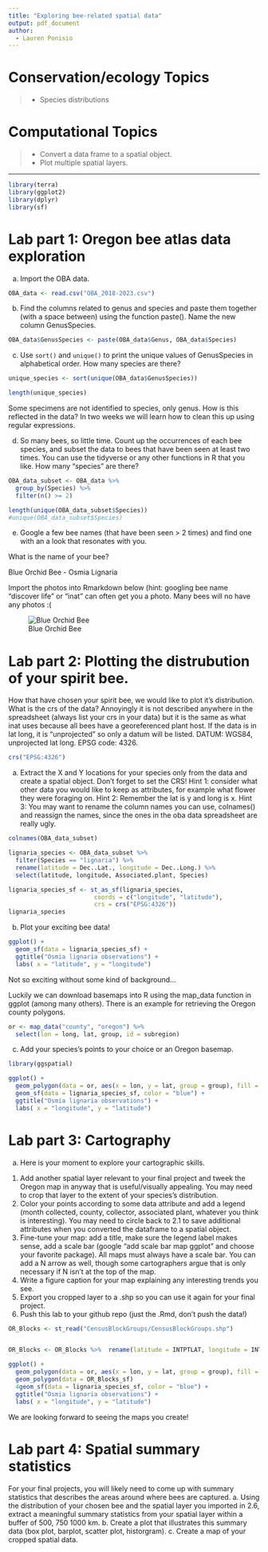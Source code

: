```yaml
---
title: "Exploring bee-related spatial data"
output: pdf_document
author:
  - Lauren Ponisio
---
```


<!-- Lesson Overview -->

# Conservation/ecology Topics 

> - Species distributions 

# Computational Topics
> -  Convert a data frame to a spatial object.
> -  Plot multiple spatial layers.

-------------------------------
```r
library(terra)
library(ggplot2)
library(dplyr)
library(sf)
```

# Lab part 1: Oregon bee atlas data exploration 

a. Import the OBA data.
```r
OBA_data <- read.csv("OBA_2018-2023.csv")

```

b. Find the columns related to genus and species and paste them together (with a space between) using the function paste(). Name the new column GenusSpecies.
```r
OBA_data$GenusSpecies <- paste(OBA_data$Genus, OBA_data$Species)
```

c. Use `sort()` and `unique()` to print the unique values of GenusSpecies in alphabetical order.  How many species are there? 

```r
unique_species <- sort(unique(OBA_data$GenusSpecies))

length(unique_species)

```

Some specimens are not identified to species, only genus. How is this reflected in the data? 
In two weeks we will learn how to clean this up using regular expressions. 

d. So many bees, so little time. Count up the occurrences of each bee species, and subset the data to bees that have been seen at least two times. 
You can use the tidyverse or any other functions in R that you like. How many "species" are there? 

```r
OBA_data_subset <- OBA_data %>% 
  group_by(Species) %>% 
  filter(n() >= 2)

length(unique(OBA_data_subset$Species))
#unique(OBA_data_subset$Species)
```

e. Google a few bee names (that have been seen > 2 times) and find one with an a look that resonates with you.

What is the name of your bee? 

Blue Orchid Bee - Osmia Lignaria


Import the photos into Rmarkdown below (hint: googling bee name "discover life" or "inat" can often get you a photo. Many bees will no have any photos :( 

![Blue Orchid Bee](https://inaturalist-open-data.s3.amazonaws.com/photos/12205306/medium.jpg)

# Lab part 2: Plotting the distrubution of your spirit bee. 

How that have chosen your spirit bee, we would like to plot it's distribution. What is the crs of the data? Annoyingly it is not described anywhere in the spreadsheet (always list your crs in your data) but it is the same as what inat uses because all bees have a georeferenced plant host. If the data is in lat long, it is "unprojected" so only a datum will be listed. 
DATUM: WGS84, unprojected lat long. EPSG code: 4326. 


```r
crs("EPSG:4326")
```

a. Extract the X and Y locations for your species only from the data and create a spatial object. Don't forget to set the CRS! 
Hint 1: consider what other data you would like to keep as attributes, for example what flower they were foraging on. Hint 2: Remember the lat is y and long is x. 
Hint 3: You may want to rename the column names you can use, colnames() and reassign the names, since the ones in the oba data spreadsheet are really ugly. 

```r
colnames(OBA_data_subset)

lignaria_species <- OBA_data_subset %>%
  filter(Species == "lignaria") %>% 
  rename(latitude = Dec..Lat., longitude = Dec..Long.) %>% 
  select(latitude, longitude, Associated.plant, Species)

lignaria_species_sf <- st_as_sf(lignaria_species,
                        coords = c("longitude", "latitude"),
                        crs = crs("EPSG:4326"))
lignaria_species
```

b. Plot your exciting bee data!

```r

ggplot() +
  geom_sf(data = lignaria_species_sf) +
  ggtitle("Osmia lignaria observations") + 
  labs( x = "latitude", y = "longitude")

```

Not so exciting without some kind of background... 

Luckily we can download basemaps into R using the map_data function in ggplot (among many others). There is an example for retrieving the Oregon county polygons. 

```r
or <- map_data("county", "oregon") %>% 
  select(lon = long, lat, group, id = subregion)

```

c. Add your species's points to your choice or an Oregon basemap. 

```r
library(ggspatial)

ggplot() +
  geom_polygon(data = or, aes(x = lon, y = lat, group = group), fill = "lightgray", color = "black") +
  geom_sf(data = lignaria_species_sf, color = "blue") +
  ggtitle("Osmia lignaria observations") + 
  labs( x = "longitude", y = "latitude")


```
# Lab part 3: Cartography

a. Here is your moment to explore your cartographic skills. 
1. Add another spatial layer relevant to your final project and tweek the Oregon map in anyway that is useful/visually appealing. You may need to crop that layer to the extent of your species's distribution. 
2. Color your points according to some data attribute and add a legend (month collected, county, collector, associated plant, whatever you think is interesting). You may need to circle back to 2.1 to save
additional attributes when you converted the dataframe to a spatial object. 
3. Fine-tune your map: add a title, make sure the legend label makes sense, add a scale bar (google "add scale bar map ggplot" and choose your favorite package). All maps must always have a scale bar. You can add a N arrow as well, though some cartographers argue that is only necessary if N isn't at the top of the map.
4. Write a figure caption for your map explaining any interesting trends you see. 
5. Export you cropped layer to a .shp so you can use it again for your final project.
6. Push this lab to your github repo (just the .Rmd, don't push the data!)

```r
OR_Blocks <- st_read("CensusBlockGroups/CensusBlockGroups.shp")


OR_Blocks <- OR_Blocks %>%  rename(latitude = INTPTLAT, longitude = INTPTLON)

ggplot() +
  geom_polygon(data = or, aes(x = lon, y = lat, group = group), fill = "lightgray", color = "black") +
  geom_polygon(data = OR_Blocks_sf)
  4geom_sf(data = lignaria_species_sf, color = "blue") +
  ggtitle("Osmia lignaria observations") + 
  labs( x = "longitude", y = "latitude")


```

We are looking forward to seeing the maps you create! 

# Lab part 4: Spatial summary statistics
 For your final projects, you will likely need to come up with summary statistics that describes the areas around where bees are captured. 
a. Using the distribution of your chosen bee and the spatial layer you imported in 2.6, extract a meaningful summary statistics from your spatial layer within a buffer of 500, 750 1000 km.
b. Create a plot that illustrates this summary data (box plot, barplot, scatter plot, historgram). 
c. Create a map of your cropped spatial data.

```r


```